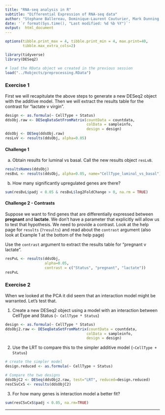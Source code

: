 ```yaml
---
title: "RNA-seq analysis in R"
subtitle: "Differential Expression of RNA-seq data"
author: "Stephane Ballereau, Dominique-Laurent Couturier, Mark Dunning, Abbi Edwards, Ashley Sawle"
date: '`r format(Sys.time(), "Last modified: %d %b %Y")`'
output:  html_document
---
```


```r
options(tibble.print_max = 4, tibble.print_min = 4, max.print=40, 
        tibble.max_extra_cols=2)
```

```r
library(tidyverse)
library(DESeq2)

# load the RData object we created in the previous session
load("../Robjects/preprocessing.RData")
```

### Exercise 1

First we will recapitulate the above steps to generate a new DESeq2 object with
the additive model. Then we will extract the results table for the contrast
for "lactate v virgin".

```r
design <- as.formula(~ CellType + Status)
ddsObj.raw <- DESeqDataSetFromMatrix(countData = countdata, 
                                     colData = sampleinfo,
                                     design = design)
ddsObj <- DESeq(ddsObj.raw)
resLvV <- results(ddsObj, alpha=0.05)
```

#### **Challenge 1** {.challenge}

a) Obtain results for luminal vs basal.  Call the new results object `resLvB`.

```r
resultsNames(ddsObj)
resBvL <- results(ddsObj, alpha=0.05, name="CellType_luminal_vs_basal")
```


b) How many significantly upregulated genes are there?

```r
sum(resBvL$padj < 0.05 & resBvL$log2FoldChange > 0, na.rm = TRUE)
```

#### **Challenge 2 - Contrasts** {.challenge} 

Suppose we want to find genes that are  differentially expressed between 
**pregnant** and **lactate**. We don't have a parameter that explicitly will 
allow us to test that hypothesis. We need to provide a contrast.
Look at the help page for `results` (`?results`) and read about the `contrast`
argument (also look at Example 1 at the bottom of the help page)

Use the `contrast` argument to extract the results table for "pregnant v
lactate".

```r
resPvL <- results(ddsObj, 
                  alpha=0.05,
                  contrast = c("Status", "pregnant", "lactate"))
resPvL
```



### Exercise 2

When we looked at the PCA it did seem that an interaction model might be
warranted. Let's test that.  

1. Create a new DESeq2 object using a model with an interaction between 
   CellType and Status (`~ CellType * Status`)

```r
design <- as.formula(~ CellType * Status)
ddsObj2.raw <- DESeqDataSetFromMatrix(countData = countdata, 
                                     colData = sampleinfo,
                                     design = design)
```

2. Use the LRT to compare this to the simpler additive model 
  (`~CellType + Status`)

```r
# create the simpler model
design.reduced <- as.formula(~ CellType + Status)

# Compare the two designs
ddsObjC2 <- DESeq(ddsObj2.raw, test="LRT", reduced=design.reduced)
resCSvCxS <- results(ddsObjC2)
```

3. For how many genes is interaction model a better fit?  

```r
sum(resCSvCxS$padj < 0.05, na.rm=TRUE)
```

--------------------

